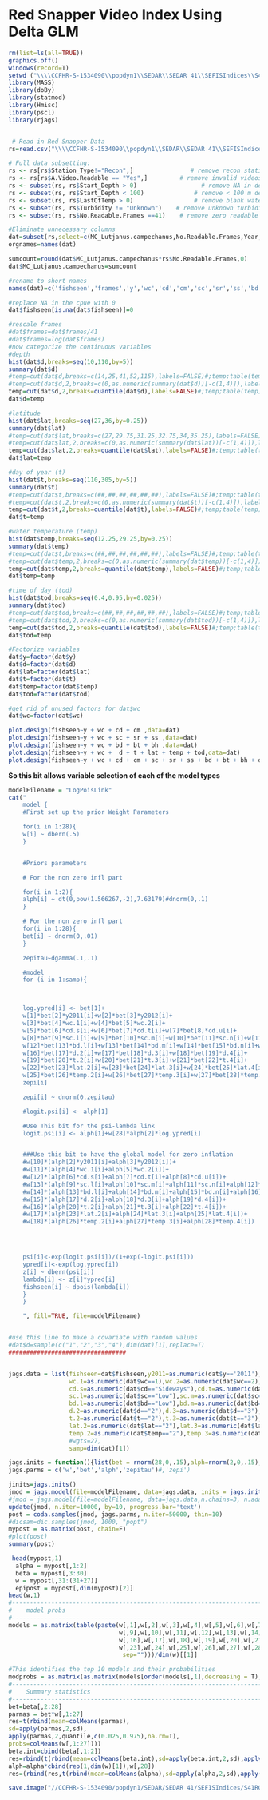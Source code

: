 
Red Snapper Video Index Using Delta GLM
========


```r
rm(list=ls(all=TRUE)) 
graphics.off()
windows(record=T)
setwd ("\\\\CCFHR-S-1534090\\popdyn1\\SEDAR\\SEDAR 41\\SEFISIndices\\S41RGIT")
library(MASS)
library(doBy)
library(statmod)
library(Hmisc)
library(pscl)
library(rjags)



```

```r
 # Read in Red Snapper Data
rs=read.csv("\\\\CCFHR-S-1534090\\popdyn1\\SEDAR\\SEDAR 41\\SEFISIndices\\ConfData\\RedSnapGLMData.csv")#;head(rs)
````

```r
# Full data subsetting: 
rs <- rs[rs$Station_Type!="Recon",]                # remove recon stations
rs <- rs[rs$A.Video.Readable == "Yes",]         # remove invalid videos
rs <- subset(rs, rs$Start_Depth > 0)                  # remove NA in depth
rs <- subset(rs, rs$Start_Depth < 100)              # remove < 100 m deep
rs <- subset(rs, rs$LastOfTemp > 0)                 # remove blank water temps
rs <- subset(rs, rs$Turbidity != "Unknown")    # remove unknown turbidity values
rs <- subset(rs, rs$No.Readable.Frames ==41)    # remove zero readable frames

#Eliminate unnecessary columns
dat=subset(rs,select=c(MC_Lutjanus.campechanus,No.Readable.Frames,Year,Turbidity,Current_Direction,Current_Magnitude,Substrate_Cat,Relief,Size,Biotic_Density_Cat,Biotic_Type,Biotic_Height,Start_Depth,Julian,Start_Latitude,LastOfTemp,TOD))
orgnames=names(dat)

sumcount=round(dat$MC_Lutjanus.campechanus*rs$No.Readable.Frames,0)
dat$MC_Lutjanus.campechanus=sumcount

#rename to short names
names(dat)=c('fishseen','frames','y','wc','cd','cm','sc','sr','ss','bd','bt','bh','d','t','lat','temp','tod')#;head(dat)

#replace NA in the cpue with 0
dat$fishseen[is.na(dat$fishseen)]=0

#rescale frames
#dat$frames=dat$frames/41
#dat$frames=log(dat$frames)
#now categorize the continuous variables
#depth
hist(dat$d,breaks=seq(10,110,by=5))
summary(dat$d)
#temp=cut(dat$d,breaks=c(14,25,41,52,115),labels=FALSE)#;temp;table(temp)
#temp=cut(dat$d,2,breaks=c(0,as.numeric(summary(dat$d))[-c(1,4)]),labels=FALSE);temp;table(temp)
temp=cut(dat$d,2,breaks=quantile(dat$d),labels=FALSE)#;temp;table(temp)
dat$d=temp

#latitude
hist(dat$lat,breaks=seq(27,36,by=0.25))
summary(dat$lat)
#temp=cut(dat$lat,breaks=c(27,29.75,31.25,32.75,34,35.25),labels=FALSE)#;temp;table(temp)
#temp=cut(dat$lat,2,breaks=c(0,as.numeric(summary(dat$lat))[-c(1,4)]),labels=FALSE);temp;table(temp)
temp=cut(dat$lat,2,breaks=quantile(dat$lat),labels=FALSE)#;temp;table(temp)
dat$lat=temp

#day of year (t)
hist(dat$t,breaks=seq(110,305,by=5))
summary(dat$t)
#temp=cut(dat$t,breaks=c(##,##,##,##,##,##),labels=FALSE)#;temp;table(temp)
#temp=cut(dat$t,2,breaks=c(0,as.numeric(summary(dat$t))[-c(1,4)]),labels=FALSE);temp;table(temp)
temp=cut(dat$t,2,breaks=quantile(dat$t),labels=FALSE)#;temp;table(temp)
dat$t=temp

#water temperature (temp)
hist(dat$temp,breaks=seq(12.25,29.25,by=0.25))
summary(dat$temp)
#temp=cut(dat$t,breaks=c(##,##,##,##,##,##),labels=FALSE)#;temp;table(temp)
#temp=cut(dat$temp,2,breaks=c(0,as.numeric(summary(dat$temp))[-c(1,4)]),labels=FALSE);temp;table(temp)
temp=cut(dat$temp,2,breaks=quantile(dat$temp),labels=FALSE)#;temp;table(temp)
dat$temp=temp

#time of day (tod)
hist(dat$tod,breaks=seq(0.4,0.95,by=0.025))
summary(dat$tod)
#temp=cut(dat$tod,breaks=c(##,##,##,##,##,##),labels=FALSE)#;temp;table(temp)
#temp=cut(dat$tod,2,breaks=c(0,as.numeric(summary(dat$tod))[-c(1,4)]),labels=FALSE);temp;table(temp)
temp=cut(dat$tod,2,breaks=quantile(dat$tod),labels=FALSE)#;temp;table(temp)
dat$tod=temp

#Factorize variables
dat$y=factor(dat$y)
dat$d=factor(dat$d)
dat$lat=factor(dat$lat)
dat$t=factor(dat$t)
dat$temp=factor(dat$temp)
dat$tod=factor(dat$tod)

#get rid of unused factors for dat$wc
dat$wc=factor(dat$wc)

plot.design(fishseen~y + wc + cd + cm ,data=dat)
plot.design(fishseen~y + wc + sc + sr + ss ,data=dat)
plot.design(fishseen~y + wc + bd + bt + bh ,data=dat)
plot.design(fishseen~y + wc +  d + t + lat + temp + tod,data=dat)
plot.design(fishseen~y + wc + cd + cm + sc + sr + ss + bd + bt + bh + d + t + lat + temp + tod,data=dat)

```

**So this bit allows variable selection of each of the model types**
```r

modelFilename = "LogPoisLink"
cat("
    model {
    #First set up the prior Weight Parameters

    for(i in 1:28){
    w[i] ~ dbern(.5)
    }


    #Priors parameters

    # For the non zero infl part

    for(i in 1:2){
    alph[i] ~ dt(0,pow(1.566267,-2),7.63179)#dnorm(0,.1)
    }

    # For the non zero infl part
    for(i in 1:28){
    bet[i] ~ dnorm(0,.01)
    }

    zepitau~dgamma(.1,.1)

    #model
    for (i in 1:samp){



    log.ypred[i] <- bet[1]+
    w[1]*bet[2]*y2011[i]+w[2]*bet[3]*y2012[i]+
    w[3]*bet[4]*wc.1[i]+w[4]*bet[5]*wc.2[i]+
    w[5]*bet[6]*cd.s[i]+w[6]*bet[7]*cd.t[i]+w[7]*bet[8]*cd.u[i]+
    w[8]*bet[9]*sc.l[i]+w[9]*bet[10]*sc.m[i]+w[10]*bet[11]*sc.n[i]+w[11]*bet[12]*sc.u[i]+
    w[12]*bet[13]*bd.l[i]+w[13]*bet[14]*bd.m[i]+w[14]*bet[15]*bd.n[i]+w[15]*bet[16]*bd.u[i]+
    w[16]*bet[17]*d.2[i]+w[17]*bet[18]*d.3[i]+w[18]*bet[19]*d.4[i]+
    w[19]*bet[20]*t.2[i]+w[20]*bet[21]*t.3[i]+w[21]*bet[22]*t.4[i]+
    w[22]*bet[23]*lat.2[i]+w[23]*bet[24]*lat.3[i]+w[24]*bet[25]*lat.4[i]+
    w[25]*bet[26]*temp.2[i]+w[26]*bet[27]*temp.3[i]+w[27]*bet[28]*temp.4[i] +
    zepi[i]

    zepi[i] ~ dnorm(0,zepitau)

    #logit.psi[i] <- alph[1]

    #Use This bit for the psi-lambda link
    logit.psi[i] <- alph[1]+w[28]*alph[2]*log.ypred[i]


    ###Use this bit to have the global model for zero inflation
    #w[10]*(alph[2]*y2011[i]+alph[3]*y2012[i])+
    #w[11]*(alph[4]*wc.1[i]+alph[5]*wc.2[i])+
    #w[12]*(alph[6]*cd.s[i]+alph[7]*cd.t[i]+alph[8]*cd.u[i])+
    #w[13]*(alph[9]*sc.l[i]+alph[10]*sc.m[i]+alph[11]*sc.n[i]+alph[12]*sc.u[i])+
    #w[14]*(alph[13]*bd.l[i]+alph[14]*bd.m[i]+alph[15]*bd.n[i]+alph[16]*bd.u[i])+
    #w[15]*(alph[17]*d.2[i]+alph[18]*d.3[i]+alph[19]*d.4[i])+
    #w[16]*(alph[20]*t.2[i]+alph[21]*t.3[i]+alph[22]*t.4[i])+
    #w[17]*(alph[23]*lat.2[i]+alph[24]*lat.3[i]+alph[25]*lat.4[i])+
    #w[18]*(alph[26]*temp.2[i]+alph[27]*temp.3[i]+alph[28]*temp.4[i])




    psi[i]<-exp(logit.psi[i])/(1+exp(-logit.psi[i]))
    ypred[i]<-exp(log.ypred[i])
    z[i] ~ dbern(psi[i])
    lambda[i] <- z[i]*ypred[i]
    fishseen[i] ~ dpois(lambda[i])
    }
    }

    ", fill=TRUE, file=modelFilename)


#use this line to make a covariate with random values
#dat$d=sample(c("1","2","3","4"),dim(dat)[1],replace=T)
#################################


jags.data = list(fishseen=dat$fishseen,y2011=as.numeric(dat$y=='2011'), y2012=as.numeric(dat$y=='2012'),
                 wc.1=as.numeric(dat$wc==1),wc.2=as.numeric(dat$wc==2),
                 cd.s=as.numeric(dat$cd=="Sideways"),cd.t=as.numeric(dat$cd=="Towards"),cd.u=as.numeric(dat$cd=="Unknown"),
                 sc.l=as.numeric(dat$sc=="Low"),sc.m=as.numeric(dat$sc=="Moderate"),sc.n=as.numeric(dat$sc=="None"),sc.u=as.numeric(dat$sc=="Unknown"),
                 bd.l=as.numeric(dat$bd=="Low"),bd.m=as.numeric(dat$bd=="Moderate"),bd.n=as.numeric(dat$bd=="None"),bd.u=as.numeric(dat$bd=="Unknown"),
                 d.2=as.numeric(dat$d=="2"),d.3=as.numeric(dat$d=="3"),d.4=as.numeric(dat$d=="4"),
                 t.2=as.numeric(dat$t=="2"),t.3=as.numeric(dat$t=="3"),t.4=as.numeric(dat$t=="4"),
                 lat.2=as.numeric(dat$lat=="2"),lat.3=as.numeric(dat$lat=="3"),lat.4=as.numeric(dat$lat=="4"),
                 temp.2=as.numeric(dat$temp=="2"),temp.3=as.numeric(dat$temp=="3"),temp.4=as.numeric(dat$temp=="4"),
                 #wgts=27,
                 samp=dim(dat)[1])

jags.inits = function(){list(bet = rnorm(28,0,.15),alph=rnorm(2,0,.15),z=rep(1,dim(dat)[1]),w=rep(1,28))}
jags.parms = c('w','bet','alph','zepitau')#,'zepi')

jinits=jags.inits()
jmod = jags.model(file=modelFilename, data=jags.data, inits = jags.inits(),n.chains=3, n.adapt=100)
#jmod = jags.model(file=modelFilename, data=jags.data,n.chains=3, n.adapt=100)   #inits = jags.inits(),
update(jmod, n.iter=10000, by=10, progress.bar='text')
post = coda.samples(jmod, jags.parms, n.iter=50000, thin=10)
#dicsam=dic.samples(jmod, 1000, "popt")
mypost = as.matrix(post, chain=F)
#plot(post)
summary(post)

 head(mypost,1)
  alpha = mypost[,1:2]
  beta = mypost[,3:30]
  w = mypost[,31:(31+27)]
  epipost = mypost[,dim(mypost)[2]]
head(w,1)
#------------------------------------------------------------------------------#
#    model probs
#------------------------------------------------------------------------------#
models = as.matrix(table(paste(w[,1],w[,2],w[,3],w[,4],w[,5],w[,6],w[,7],w[,8],
                               w[,9],w[,10],w[,11],w[,12],w[,13],w[,14],w[,15],
                               w[,16],w[,17],w[,18],w[,19],w[,20],w[,21],w[,22],
                               w[,23],w[,24],w[,25],w[,26],w[,27],w[,28],
                                sep="")))/dim(w)[[1]]

#This identifies the top 10 models and their probabilities
modprobs = as.matrix(as.matrix(models[order(models[,1],decreasing = T),])[1:15,])
#------------------------------------------------------------------------------#
#    Summary statistics
#------------------------------------------------------------------------------#
bet=beta[,2:28]
parmas = bet*w[,1:27]
res=t(rbind(mean=colMeans(parmas),
sd=apply(parmas,2,sd),
apply(parmas,2,quantile,c(0.025,0.975),na.rm=T),
probs=colMeans(w[,1:27])))
beta.int=cbind(beta[,1:2])
res=rbind(t(rbind(mean=colMeans(beta.int),sd=apply(beta.int,2,sd),apply(beta.int,2,quantile,c(0.025,0.975),na.rm=T),c(1,1))),res)[-2,]
alph=alpha*cbind(rep(1,dim(w)[1]),w[,28])
res=(rbind(res,t(rbind(mean=colMeans(alpha),sd=apply(alpha,2,sd),apply(alpha,2,quantile,c(0.025,0.975),na.rm=T),c(1,mean(w[,28]))))))

save.image("//CCFHR-S-1534090/popdyn1/SEDAR/SEDAR 41/SEFISIndices/S41RGIT/LogPoisLink50k.RData")

```
